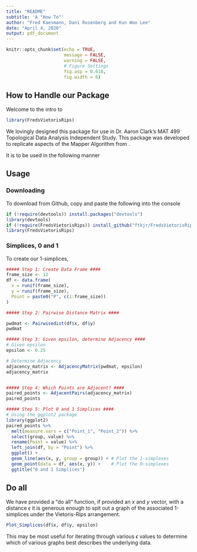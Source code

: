 ---
title: "README"
subtitle: 'A "How To"'
author: "Fred Kaesmann, Dani Rosenberg and Kun Woo Lee"
date: "April 4, 2020"
output: pdf_document
---

```{r setup, include=FALSE}
knitr::opts_chunk$set(echo = TRUE,
                      message = FALSE,
                      warning = FALSE,
                      # Figure Settings
                      fig.asp = 0.618,
                      fig.width = 6)
```

## How to Handle our Package
Welcome to the intro to
```{r}

library(FredsVietorisRips)
```
We lovingly designed this package for use in Dr. Aaron Clark's MAT 499
Topological Data Analysis Independent Study.
\footnote{TDAIS for short}
This package was developed to replicate aspects of the Mapper Algorithm from 
\textit{insert sing, carlsson et al}.

It is to be used in the following manner

## Usage

### Downloading
To download from Github, copy and paste the following into the console
```{r}
if (!require(devtools)) install.packages("devtools")
library(devtools)
if (!require(FredsVietorisRips)) install_github("ftkjr/FredsVietorisRips")
library(FredsVietorisRips)
```

### Simplices, 0 and 1 

To create our 1-simplices,
\begin{enumerate}
  \item[Step 1:] We generate a data frame of random $x$ and $y$ 
coordinates 

  \item[Step 2:] We create a matrix of pairwise distances
  
  \item[Step 3:] Given a distance, $\epsilon,$ we develop an 
                  adjacency matrix which displays a 1 for each pair within a 
                  ball of diameter $\epsilon$
  
  \item[Step 4:] From the adjacency matrix, we pull out the points which are 
                  adjacent.
                  This is a list of all 1-simplexes in the dataset
                  
  \item[Step 5:] Last, we visualize the simplices using the `ggplot2` library
\end{enumerate}


```{r step_1}
##### Step 1: Create Data Frame ####
frame_size <- 12
df <- data.frame(
  x = runif(frame_size),
  y = runif(frame_size),
  Point = paste0("P", c(1:frame_size))
)

##### Step 2: Pairwise Distance Matrix ####

pwdmat <- Pairwisedist(df$x, df$y)
pwdmat

##### Step 3: Given epsilon, determine Adjacency ####
# Given epsilon
epsilon <- 0.25

# Determine Adjacency 
adjacency_matrix <- AdjacencyMatrix(pwdmat, epsilon)
adjacency_matrix


##### Step 4: Which Points are Adjacent? ####
paired_points <- AdjacentPairs(adjacency_matrix)
paired_points

##### Step 5: Plot 0 and 1 Simplices ####
# Using the ggplot2 package 
library(ggplot2)
paired_points %>%
  melt(measure.vars = c("Point_1", "Point_2")) %>%
  select(group, value) %>%
  rename(Point = value) %>%
  left_join(df, by = "Point") %>%
  ggplot() +
  geom_line(aes(x, y, group = group)) + # Plot the 1-simplexes
  geom_point(data = df, aes(x, y)) +    # Plot the 0-simplexes
  ggtitle("0 and 1 Simplices")


```

## Do all
We have provided a "do all" function, if provided an $x$ and $y$ vector, with
a distance $\epsilon$ it is generous enough to spit out a graph of the 
associated 1-simplices under the Vietoris-Rips arrangement. 
```{r}
Plot_Simplices(df$x, df$y, epsilon)
```



This may be most useful for iterating through various $\epsilon$ values to
determine
\footnote{Subjectively}
which of various graphs best describes the underlying data.









